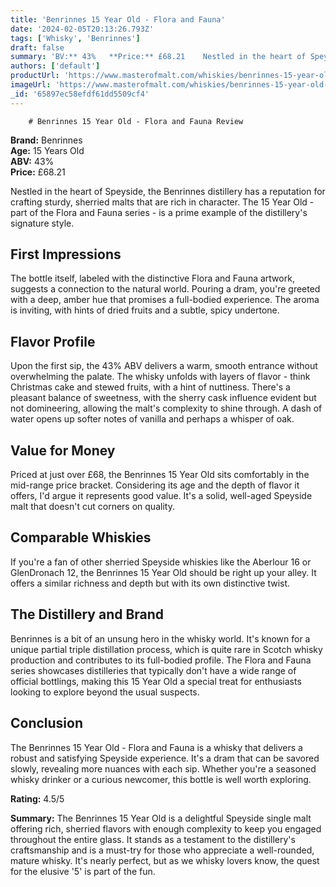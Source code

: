 ```yaml
---
title: 'Benrinnes 15 Year Old - Flora and Fauna'
date: '2024-02-05T20:13:26.793Z'
tags: ['Whisky', 'Benrinnes']
draft: false
summary: 'BV:** 43%   **Price:** £68.21    Nestled in the heart of Speyside, the Benrinnes distillery has a reputation for crafting sturdy, ...'
authors: ['default']
productUrl: 'https://www.masterofmalt.com/whiskies/benrinnes-15-year-old-whisky/'
imageUrl: 'https://www.masterofmalt.com/whiskies/benrinnes-15-year-old-whisky.jpg'
_id: '65897ec58efdf61dd5509cf4'
---
```


        # Benrinnes 15 Year Old - Flora and Fauna Review

**Brand:** Benrinnes  
**Age:** 15 Years Old  
**ABV:** 43%  
**Price:** £68.21

Nestled in the heart of Speyside, the Benrinnes distillery has a reputation for crafting sturdy, sherried malts that are rich in character. The 15 Year Old - part of the Flora and Fauna series - is a prime example of the distillery's signature style.

## First Impressions

The bottle itself, labeled with the distinctive Flora and Fauna artwork, suggests a connection to the natural world. Pouring a dram, you're greeted with a deep, amber hue that promises a full-bodied experience. The aroma is inviting, with hints of dried fruits and a subtle, spicy undertone.

## Flavor Profile

Upon the first sip, the 43% ABV delivers a warm, smooth entrance without overwhelming the palate. The whisky unfolds with layers of flavor - think Christmas cake and stewed fruits, with a hint of nuttiness. There's a pleasant balance of sweetness, with the sherry cask influence evident but not domineering, allowing the malt's complexity to shine through. A dash of water opens up softer notes of vanilla and perhaps a whisper of oak.

## Value for Money

Priced at just over £68, the Benrinnes 15 Year Old sits comfortably in the mid-range price bracket. Considering its age and the depth of flavor it offers, I'd argue it represents good value. It's a solid, well-aged Speyside malt that doesn't cut corners on quality.

## Comparable Whiskies

If you're a fan of other sherried Speyside whiskies like the Aberlour 16 or GlenDronach 12, the Benrinnes 15 Year Old should be right up your alley. It offers a similar richness and depth but with its own distinctive twist.

## The Distillery and Brand

Benrinnes is a bit of an unsung hero in the whisky world. It's known for a unique partial triple distillation process, which is quite rare in Scotch whisky production and contributes to its full-bodied profile. The Flora and Fauna series showcases distilleries that typically don't have a wide range of official bottlings, making this 15 Year Old a special treat for enthusiasts looking to explore beyond the usual suspects.

## Conclusion

The Benrinnes 15 Year Old - Flora and Fauna is a whisky that delivers a robust and satisfying Speyside experience. It's a dram that can be savored slowly, revealing more nuances with each sip. Whether you're a seasoned whisky drinker or a curious newcomer, this bottle is well worth exploring.

**Rating:** 4.5/5

**Summary:** The Benrinnes 15 Year Old is a delightful Speyside single malt offering rich, sherried flavors with enough complexity to keep you engaged throughout the entire glass. It stands as a testament to the distillery's craftsmanship and is a must-try for those who appreciate a well-rounded, mature whisky. It's nearly perfect, but as we whisky lovers know, the quest for the elusive '5' is part of the fun.

